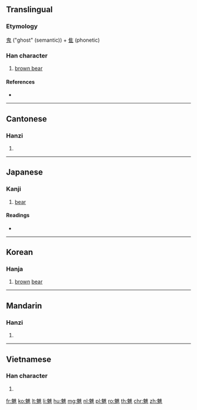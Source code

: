 {{character info/new}}
==Translingual==

===Etymology===
[[鬼]] ("ghost" (semantic)) + [[隹]] (phonetic)

===Han character===
{{Han char|rn=194|rad=鬼|as=08|sn=18|four=20211|canj=HIOG|ids=⿺鬼隹}}

# [[brown bear]]

====References====
* {{Han ref|kx=1462.310|dkj=45861|dj=1996.110|hdz=74434.130|uh=9B4B|ud=39755|bh=F1C2|bd=61890}}

----

==Cantonese==

===Hanzi===
{{yue-hanzi|jyut=[[teoi4]]|y=teui4}}

# {{defn|lang=yue|sort=鬼08}}

----

==Japanese==

===Kanji===
{{ja-kanji|grade=|rs=鬼08}}

# [[bear]]

====Readings====
* {{ja-readings|on=[[たい]] (tai), [[だい]] (dai); [[ずい]] (zui), [[つい]] (tsui)|kun=}}

----

==Korean==

===Hanja===
{{ko-hanja|hangeul=추|eumhun=|rv=chu|mr=ch'u|y=chwu}}

# [[brown]] [[bear]]

----

==Mandarin==

===Hanzi===
{{cmn-hanzi|pin=[[tuí]] ([[tui2]]), [[chuí]] ([[chui2]])|wg=[[t'ui2|t'ui<sup>2</sup>]]}}

# {{defn|lang=cmn|sort=鬼08}}

----

==Vietnamese==

===Han character===
{{vi-hantu|[[đồi]]|rs=鬼08}}

# {{defn|lang=vi|sort=鬼08}}

[[fr:魋]]
[[ko:魋]]
[[lt:魋]]
[[li:魋]]
[[hu:魋]]
[[mg:魋]]
[[nl:魋]]
[[pl:魋]]
[[ro:魋]]
[[th:魋]]
[[chr:魋]]
[[zh:魋]]